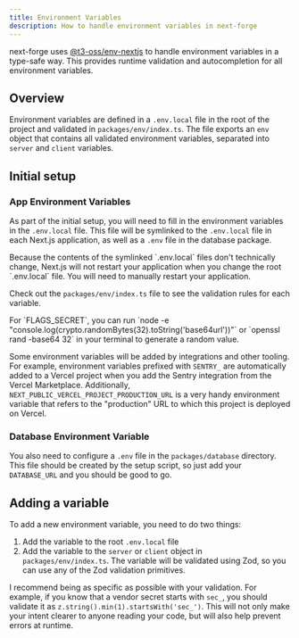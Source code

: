 ```yaml
---
title: Environment Variables
description: How to handle environment variables in next-forge
---
```


next-forge uses [@t3-oss/env-nextjs](https://github.com/t3-oss/t3-env) to handle environment variables in a type-safe way. This provides runtime validation and autocompletion for all environment variables.

## Overview

Environment variables are defined in a `.env.local` file in the root of the project and validated in `packages/env/index.ts`. The file exports an `env` object that contains all validated environment variables, separated into `server` and `client` variables.

## Initial setup

### App Environment Variables

As part of the initial setup, you will need to fill in the environment variables in the `.env.local` file. This file will be symlinked to the `.env.local` file in each Next.js application, as well as a `.env` file in the database package.

<Warning>
  Because the contents of the symlinked `.env.local` files don't technically change, Next.js will not restart your application when you change the root `.env.local` file. You will need to manually restart your application.
</Warning>

Check out the `packages/env/index.ts` file to see the validation rules for each variable.

<Tip>
  For `FLAGS_SECRET`, you can run `node -e "console.log(crypto.randomBytes(32).toString('base64url'))"` or `openssl rand -base64 32` in your terminal to generate a random value.
</Tip>

Some environment variables will be added by integrations and other tooling. For example, environment variables prefixed with `SENTRY_` are automatically added to a Vercel project when you add the Sentry integration from the Vercel Marketplace. Additionally, `NEXT_PUBLIC_VERCEL_PROJECT_PRODUCTION_URL` is a very handy environment variable that refers to the "production" URL to which this project is deployed on Vercel.

### Database Environment Variable

You also need to configure a `.env` file in the `packages/database` directory. This file should be created by the setup script, so just add your `DATABASE_URL` and you should be good to go.

## Adding a variable

To add a new environment variable, you need to do two things:

1. Add the variable to the root `.env.local` file
2. Add the variable to the `server` or `client` object in `packages/env/index.ts`. The variable will be validated using Zod, so you can use any of the Zod validation primitives.

I recommend being as specific as possible with your validation. For example, if you know that a vendor secret starts with `sec_`, you should validate it as `z.string().min(1).startsWith('sec_')`. This will not only make your intent clearer to anyone reading your code, but will also help prevent errors at runtime.
